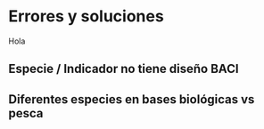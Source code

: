 # Errores y soluciones

Hola

## Especie / Indicador no tiene diseño BACI

## Diferentes especies en bases biológicas vs pesca